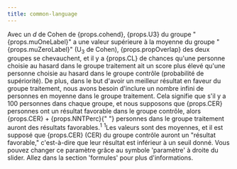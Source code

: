 ```yaml
---
title: common-language
---
```



<Typography variant="body1" gutterBottom>
Avec un <em>d</em> de Cohen de {props.cohend}, {props.U3} du groupe "{props.muOneLabel}" a une valeur supérieure à la moyenne du groupe "{props.muZeroLabel}" (U<sub>3</sub> de Cohen), {props.propOverlap} des deux groupes se chevauchent, et il y a {props.CL} de chances qu'une personne choisie au hasard dans le groupe traitement ait un score plus élevé qu'une personne choisie au hasard dans le groupe contrôle (probabilité de supériorité). De plus, dans le but d'avoir un meilleur résultat en faveur du groupe traitement, nous avons besoin d'inclure <IsInfinite value={props.NNT}>un nombre infini de</IsInfinite> personnes en moyenne dans le groupe traitement. Cela signifie que s'il y a 100 personnes dans chaque groupe, et nous supposons que {props.CER} personnes
ont un résultat favorable dans le groupe contrôle, alors {props.CER} + {props.NNTPerc}{" "}
personnes dans le groupe traitement auront des résultats favorables.<sup>1</sup>
</Typography>
<Typography variant="body2" gutterBottom>
<sup>1</sup>Les valeurs sont des moyennes, et il est supposé que {props.CER} (CER)
du groupe contrôle auront un "résultat favorable," c'est-à-dire que leur résultat est
inférieur à un seuil donné. Vous pouvez changer ce paramètre grâce au symbole 'paramètre' à droite 
du slider. Allez dans la section 'formules' pour plus d'informations.
</Typography>
